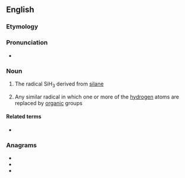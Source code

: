 ==English==

===Etymology===
{{confix|sil|yl|lang=en}}

===Pronunciation===
* {{IPA|ˈsaɪlɪl|lang=en}}

===Noun===
{{en-noun}}

# {{lb|en|inorganic chemistry}} The radical SiH<sub>3</sub> derived from [[silane]]
# {{lb|en|organic chemistry}} Any similar radical in which one or more of the [[hydrogen]] atoms are replaced by [[organic]] groups

====Related terms====
* {{l|en|silanyl}}

===Anagrams===
* {{l|en|silly}}
* {{l|en|slily}}
* {{l|en|yills}}